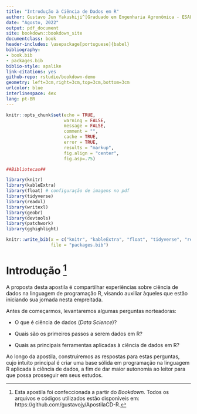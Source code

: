--- 
title: "Introdução à Ciência de Dados em R"
author: Gustavo Jun Yakushiji^[Graduado em Engenharia Agronômica - ESALQ/USP]; Cristian Marcelo Villegas Lobos^[Professor Doutor do Departamento de Ciências Exatas - ESALQ/USP]
date: "Agosto, 2022"
output: pdf_document
site: bookdown::bookdown_site
documentclass: book
header-includes: \usepackage[portuguese]{babel}
bibliography:
- book.bib
- packages.bib
biblio-style: apalike
link-citations: yes
github-repo: rstudio/bookdown-demo
geometry: left=3cm,right=3cm,top=3cm,bottom=3cm
urlcolor: blue
interlinespace: 4ex
lang: pt-BR
---

```{r, echo=FALSE, message=FALSE, warning=FALSE}
knitr::opts_chunk$set(echo = TRUE,
                      warning = FALSE, 
                      message = FALSE,
                      comment = "",
                      cache = TRUE,
                      error = TRUE,
                      results = "markup",
                      fig.align = "center",
                      fig.asp=.75)

##Bibliotecas##

library(knitr)
library(kableExtra)
library(float) # configuração de imagens no pdf
library(tidyverse)
library(readxl)
library(writexl)
library(geobr)
library(devtools)
library(patchwork)
library(gghighlight)

knitr::write_bib(x = c("knitr", "kableExtra", "float", "tidyverse", "readxl", "writexl", "geobr", "devtools", "patchwork", "gghighlight"),
                 file = "packages.bib")
```

# Introdução ^[Esta apostila foi confeccionada a partir do *Bookdown*. Todos os arquivos e códigos utilizados estão disponíveis em: https://github.com/gustavojy/ApostilaCD-R.]  

A proposta desta apostila é compartilhar experiências sobre ciência de dados na linguagem de programação R, visando auxiliar àqueles que estão iniciando sua jornada nesta empreitada.  

Antes de começarmos, levantaremos algumas perguntas norteadoras:  

- O que é ciência de dados (*Data Science*)?  

- Quais são os primeiros passos a serem dados em R?  

- Quais as principais ferramentas aplicadas à ciência de dados em R?  

Ao longo da apostila, construiremos as respostas para estas perguntas, cujo intuito principal é criar uma base sólida em programação na linguagem R aplicada à ciência de dados, a fim de dar maior autonomia ao leitor para que possa prosseguir em seus estudos.  
